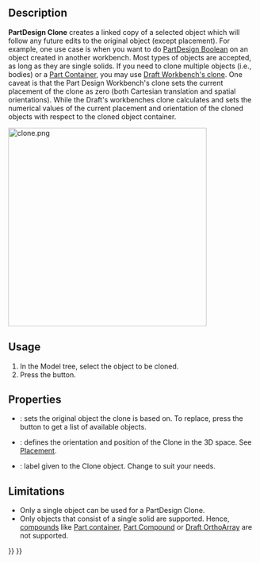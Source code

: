 <languages/>
<translate>

<!--T:14-->
{{Docnav
|[[PartDesign_SubShapeBinder|Create a sub-object(s) shape binder]]
|[[PartDesign_Plane|Create a datum plane]]
|[[PartDesign_Workbench|PartDesign]]
|IconL=PartDesign_SubShapeBinder.svg
|IconR=PartDesign_Plane.svg
|IconC=Workbench_PartDesign.svg
}}

<!--T:1-->
{{GuiCommand
|Name=PartDesign Clone
|MenuLocation=Part Design → Create a clone
|Workbenches=[[PartDesign_Workbench|PartDesign]]
|Version=0.17
|SeeAlso=[[Draft_Clone|Draft Clone]]
}}

==Description== <!--T:2-->

<!--T:3-->
'''PartDesign Clone''' creates a linked copy of a selected object which will follow any future edits to the original object (except placement). For example, one use case is when you want to do [[PartDesign Boolean|PartDesign Boolean]] on an object created in another workbench. Most types of objects are accepted, as long as they are single solids. If you need to clone multiple objects (i.e., bodies) or a [[Std_Part|Part Container]], you may use [[Draft_Clone|Draft Workbench's clone]]. One caveat is that the Part Design Workbench's clone sets the current placement of the clone as zero (both Cartesian translation and spatial orientations). While the Draft's workbenches clone calculates and sets the numerical values of the current placement and orientation of the cloned objects with respect to the cloned object container.

</translate>
[[File:clone.png|400px]]
<translate>
<!--T:18-->
{{Caption|Clone of the pin while being translated in 3D space as an independent object}}

==Usage== <!--T:5-->

<!--T:6-->
# In the Model tree, select the object to be cloned.
# Press the {{Button|[[File:PartDesign_Clone.svg|24px]] '''Create a clone'''}} button.

==Properties== <!--T:7-->

<!--T:8-->
* {{PropertyData|Base Feature}}: sets the original object the clone is based on. To replace, press the {{Button|...}} button to get a list of available objects.
* {{PropertyData|Placement}}: defines the orientation and position of the Clone in the 3D space. See [[Placement|Placement]].
* {{PropertyData|Label}}: label given to the Clone object. Change to suit your needs.

==Limitations== <!--T:9-->

<!--T:10-->
* Only a single object can be used for a PartDesign Clone.
* Only objects that consist of a single solid are supported. Hence, [[Glossary#Compound|compounds]] like [[Std_Part|Part container]], [[Part_Compound|Part Compound]] or [[Draft_OrthoArray|Draft OrthoArray]] are not supported.


<!--T:15-->
{{Docnav
|[[PartDesign_SubShapeBinder|Create a sub-object(s) shape binder]]
|[[PartDesign_Plane|Create a datum plane]]
|[[PartDesign_Workbench|PartDesign]]
|IconL=PartDesign_SubShapeBinder.svg
|IconR=PartDesign_Plane.svg
|IconC=Workbench_PartDesign.svg
}}

</translate>
{{PartDesign_Tools_navi{{#translation:}}}}
{{Userdocnavi{{#translation:}}}}